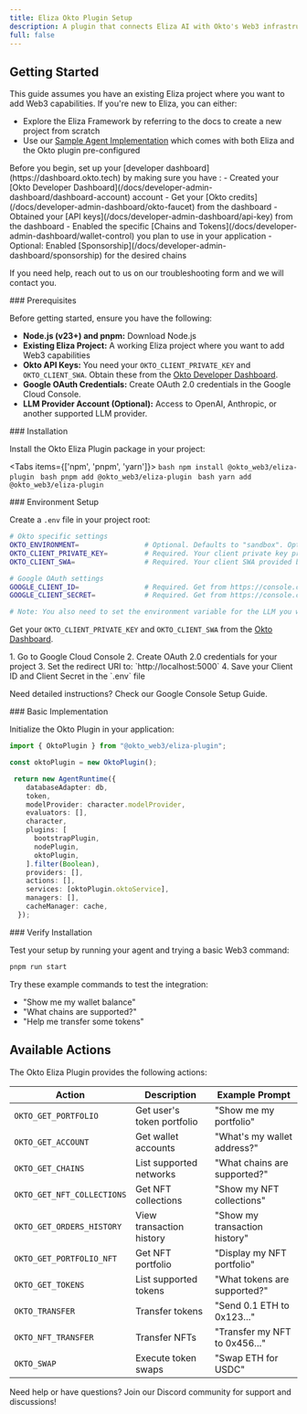 ```yaml
---
title: Eliza Okto Plugin Setup
description: A plugin that connects Eliza AI with Okto's Web3 infrastructure for natural language blockchain interactions.
full: false
---
```



<TemplateRepoBanner sdk="eliza-okto-plugin" description="Get started quickly with our pre-configured example that demonstrates the Okto Eliza Plugin in action. This implementation includes authentication setup, basic Web3 operations, and example conversations." />

## Getting Started

This guide assumes you have an existing Eliza project where you want to add Web3 capabilities. If you're new to Eliza, you can either:
- Explore the <ExternalLink href="https://github.com/elizaOS/eliza">Eliza Framework</ExternalLink> by referring to the <ExternalLink href="https://elizaos.github.io/eliza/docs/intro/">docs</ExternalLink> to create a new project from scratch
- Use our [Sample Agent Implementation](/docs/okto-eliza-plugin/integrating-into-dapp/eliza-okto-sample-agent) which comes with both Eliza and the Okto plugin pre-configured

<CollapsibleCallout type="warning" title="Essential Setup Required">
Before you begin, set up your [developer dashboard](https://dashboard.okto.tech) by making sure you have :
- Created your [Okto Developer Dashboard](/docs/developer-admin-dashboard/dashboard-account) account
- Get your [Okto credits](/docs/developer-admin-dashboard/okto-faucet) from the dashboard
- Obtained your [API keys](/docs/developer-admin-dashboard/api-key) from the dashboard
- Enabled the specific [Chains and Tokens](/docs/developer-admin-dashboard/wallet-control) you plan to use in your application
- Optional: Enabled [Sponsorship](/docs/developer-admin-dashboard/sponsorship) for the desired chains

If you need help, reach out to us on our <ExternalLink href="/docs/react-sdk/troubleshooting">troubleshooting form</ExternalLink> and we will contact you.
</CollapsibleCallout>

<Steps>

<Step>
### Prerequisites

Before getting started, ensure you have the following:
- **Node.js (v23+) and pnpm:** <ExternalLink href="https://nodejs.org/">Download Node.js</ExternalLink>
- **Existing Eliza Project:** A working Eliza project where you want to add Web3 capabilities
- **Okto API Keys:** You need your `OKTO_CLIENT_PRIVATE_KEY` and `OKTO_CLIENT_SWA`. Obtain these from the [Okto Developer Dashboard](https://dashboard.okto.tech/login).
- **Google OAuth Credentials:** Create OAuth 2.0 credentials in the <ExternalLink href="https://console.cloud.google.com/">Google Cloud Console</ExternalLink>.
- **LLM Provider Account (Optional):** Access to OpenAI, Anthropic, or another supported LLM provider.
</Step>

<Step>
### Installation

Install the Okto Eliza Plugin package in your project:

<Tabs items={['npm', 'pnpm', 'yarn']}>
    <Tab value="npm">
        ```bash
        npm install @okto_web3/eliza-plugin
        ```
    </Tab>
    <Tab value="pnpm">
        ```bash
        pnpm add @okto_web3/eliza-plugin
        ```
    </Tab>
    <Tab value="yarn">
        ```bash
        yarn add @okto_web3/eliza-plugin
        ```
    </Tab>
</Tabs>
</Step>

<Step>
### Environment Setup

Create a `.env` file in your project root:

```bash title=".env"
# Okto specific settings
OKTO_ENVIRONMENT=                # Optional. Defaults to "sandbox". Options: sandbox, staging, production.
OKTO_CLIENT_PRIVATE_KEY=         # Required. Your client private key provided by Okto.
OKTO_CLIENT_SWA=                 # Required. Your client SWA provided by Okto.

# Google OAuth settings
GOOGLE_CLIENT_ID=                # Required. Get from https://console.cloud.google.com/
GOOGLE_CLIENT_SECRET=            # Required. Get from https://console.cloud.google.com/

# Note: You also need to set the environment variable for the LLM you want to use.
```
<ViewOnGithub url="https://github.com/okto-hq/okto-eliza-ai-agent-example/blob/main/.env.example" />

Get your `OKTO_CLIENT_PRIVATE_KEY` and `OKTO_CLIENT_SWA` from the [Okto Dashboard](https://dashboard.okto.tech).

<CollapsibleCallout type="tip" title="Setting up Google OAuth">
1. Go to <ExternalLink href="https://console.cloud.google.com/">Google Cloud Console</ExternalLink>
2. Create OAuth 2.0 credentials for your project
3. Set the redirect URI to: `http://localhost:5000`
4. Save your Client ID and Client Secret in the `.env` file

Need detailed instructions? Check our <ExternalLink href="/docs/typescript-sdk/authentication/google-oauth/google-console-setup">Google Console Setup Guide</ExternalLink>.
</CollapsibleCallout>
</Step>

<Step>
### Basic Implementation

Initialize the Okto Plugin in your application:

```typescript title="src/index.ts"
import { OktoPlugin } from "@okto_web3/eliza-plugin";

const oktoPlugin = new OktoPlugin();

 return new AgentRuntime({
    databaseAdapter: db,
    token,
    modelProvider: character.modelProvider,
    evaluators: [],
    character,
    plugins: [
      bootstrapPlugin,
      nodePlugin,
      oktoPlugin,
    ].filter(Boolean),
    providers: [],
    actions: [],
    services: [oktoPlugin.oktoService],
    managers: [],
    cacheManager: cache,
  });
```
<ViewOnGithub url="https://github.com/okto-hq/okto-eliza-ai-agent-example/blob/main/src/index.ts" />
</Step>

<Step>
### Verify Installation

Test your setup by running your agent and trying a basic Web3 command:

```bash title="bash"
pnpm run start
```
Try these example commands to test the integration:
- "Show me my wallet balance"
- "What chains are supported?"
- "Help me transfer some tokens"
</Step>

</Steps>

## Available Actions

The Okto Eliza Plugin provides the following actions:

| Action | Description | Example Prompt |
|---------|-------------|---------------|
| `OKTO_GET_PORTFOLIO` | Get user's token portfolio | "Show me my portfolio" |
| `OKTO_GET_ACCOUNT` | Get wallet accounts | "What's my wallet address?" |
| `OKTO_GET_CHAINS` | List supported networks | "What chains are supported?" |
| `OKTO_GET_NFT_COLLECTIONS` | Get NFT collections | "Show my NFT collections" |
| `OKTO_GET_ORDERS_HISTORY` | View transaction history | "Show my transaction history" |
| `OKTO_GET_PORTFOLIO_NFT` | Get NFT portfolio | "Display my NFT portfolio" |
| `OKTO_GET_TOKENS` | List supported tokens | "What tokens are supported?" |
| `OKTO_TRANSFER` | Transfer tokens | "Send 0.1 ETH to 0x123..." |
| `OKTO_NFT_TRANSFER` | Transfer NFTs | "Transfer my NFT to 0x456..." |
| `OKTO_SWAP` | Execute token swaps | "Swap ETH for USDC" |

<TemplateRepoBanner sdk="eliza-okto-plugin" description="Get started quickly with our pre-configured example that demonstrates the Okto Eliza Plugin in action. This implementation includes authentication setup, basic Web3 operations, and example conversations." />

<Callout type="info" emoji="💡">
Need help or have questions? Join our <ExternalLink href="https://discord.com/invite/okto-916349620383252511">Discord community</ExternalLink> for support and discussions!
</Callout>